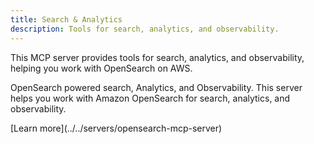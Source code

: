 ```yaml
---
title: Search & Analytics
description: Tools for search, analytics, and observability.
---
```



This MCP server provides tools for search, analytics, and observability, helping you work with OpenSearch on AWS.

<CardGrid>
  <Card title="Amazon OpenSearch MCP Server" icon="seti:db">
    <div>
      <p>OpenSearch powered search, Analytics, and Observability. This server helps you work with Amazon OpenSearch for search, analytics, and observability.</p>
      <p class="tool-details">[Learn more](../../servers/opensearch-mcp-server)</p>
      <Badge text="OpenSearch" size="small"/>
    </div>
  </Card>
</CardGrid>
